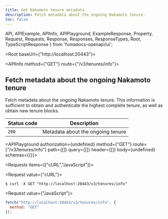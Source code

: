 ```yaml
---
title: Get Nakamoto tenure metadata
description: Fetch metadata about the ongoing Nakamoto tenure.
toc: false
---
```


  API,
  APIExample,
  APIInfo,
  APIPlayground,
  ExampleResponse,
  Property,
  Request,
  Requests,
  Response,
  Responses,
  ResponseTypes,
  Root,
  TypeScriptResponse
} from 'fumadocs-openapi/ui';

<Root baseUrl={"http://localhost:20443"}>

<API>

<APIInfo method={"GET"} route={"/v3/tenures/info"}>

## Fetch metadata about the ongoing Nakamoto tenure

Fetch metadata about the ongoing Nakamoto tenure. This information is sufficient to obtain and authenticate the highest complete tenure, as well as obtain new tenure blocks.

| Status code | Description |
| ----------- | ----------- |
| `200` | Metadata about the ongoing tenure |

<APIPlayground authorization={undefined} method={"GET"} route={"/v3/tenures/info"} path={[]} query={[]} header={[]} body={undefined} schemas={{}}>

</APIPlayground>

</APIInfo>

<APIExample>

<Requests items={["cURL","JavaScript"]}>

<Request value={"cURL"}>

```terminal
$ curl -X GET "http://localhost:20443/v3/tenures/info"
```

</Request>

<Request value={"JavaScript"}>

```js
fetch("http://localhost:20443/v3/tenures/info", {
  method: "GET"
});
```

</Request>

</Requests>

</APIExample>

</API>

</Root>
